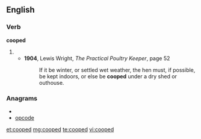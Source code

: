 ==English==
===Verb===
'''cooped'''
#{{past of|coop}}
#*'''1904''', Lewis Wright, ''The Practical Poultry Keeper'', page 52
#*:If it be winter, or settled wet weather, the hen must, if possible, be kept indoors, or else be '''cooped''' under a dry shed or outhouse.

===Anagrams===
* {{alphagram|cdeoop}}
* [[opcode#English|opcode]]

[[et:cooped]]
[[mg:cooped]]
[[te:cooped]]
[[vi:cooped]]